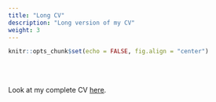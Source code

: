 ```yaml
---
title: "Long CV"
description: "Long version of my CV"
weight: 3
---
```


```r
knitr::opts_chunk$set(echo = FALSE, fig.align = "center")
```

<!--
<center>
<object data="/documents/mitjavila_adria_cv.pdf" type="application/pdf" width="700" height="700px">
    <embed src="/documents/mitjavila_adria_cv.pdff">
        <p>This browser does not support PDFs. Please download the PDF to view it: <a href="/documents/mitjavila_adria_cv.pdff">Download</a>.</p>
    </embed>
</object>
</center>
-->

<br><br>


Look at my complete CV [here](https://amitjavilaventura.github.io/CVs/index.html).




